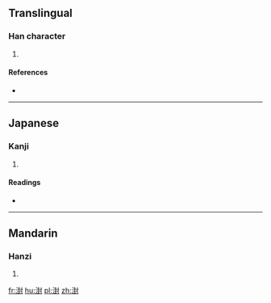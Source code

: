 ==Translingual==

===Han character===
{{Han char|rn=85|rad=水|as=09|sn=12|four=|canj=水土土戈 (EGGI)}}

# {{defn|Han|sort=水09}}

====References====
* {{Han ref|kx=0637.050|dkj=17837|dj=1044.060|hdz=31666.120|uh=6E57|ud=28247}}

----

==Japanese==

===Kanji===
{{ja-kanji|grade=|rs=水09}}

# {{defn|lang=ja|sort=水09}}

====Readings====
* {{ja-readings|on=[[ほう]] (hō), [[ふ]] (fu)|kun=[[ふかいどろ]] (fukaidoro)}}

----

==Mandarin==

===Hanzi===
{{cmn-hanzi|pin=[[fèng]] ([[feng4]])|wg=feng<sup>4</sup>}}

# {{defn|lang=cmn|sort=水09}}

[[fr:湗]]
[[hu:湗]]
[[pl:湗]]
[[zh:湗]]